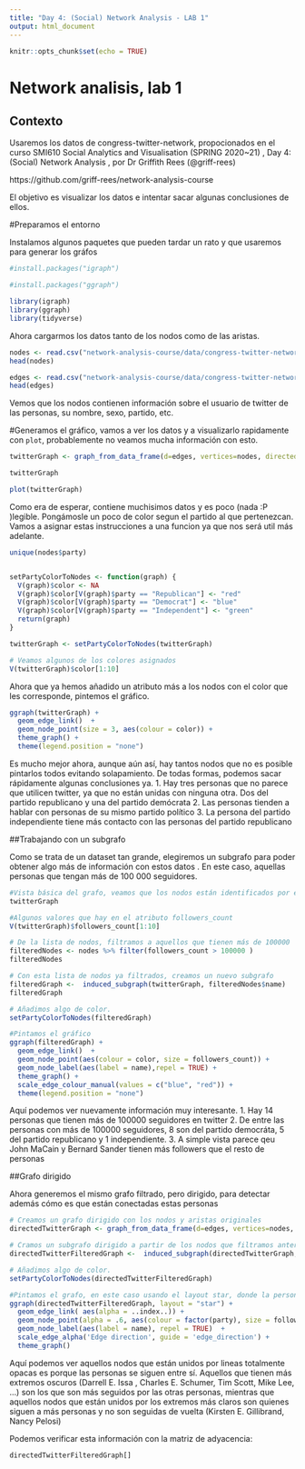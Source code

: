 ```yaml
---
title: "Day 4: (Social) Network Analysis - LAB 1"
output: html_document
---
```

  
  ```r
knitr::opts_chunk$set(echo = TRUE)
```

# Network analisis, lab 1 

## Contexto
Usaremos los datos de congress-twitter-network, propocionados en el curso SMI610 Social Analytics and Visualisation (SPRING 2020~21)  , Day 4: (Social) Network Analysis ,  por Dr Griffith Rees (@griff-rees)

https://github.com/griff-rees/network-analysis-course

El objetivo es visualizar los datos e intentar sacar algunas conclusiones de ellos.

#Preparamos el entorno

Instalamos algunos paquetes que pueden tardar un rato y que usaremos para generar los gráfos

```r
#install.packages("igraph")

#install.packages("ggraph")

library(igraph)
library(ggraph)
library(tidyverse)
```


Ahora cargarmos los datos tanto de los nodos como de las aristas. 

```r

nodes <- read.csv("network-analysis-course/data/congress-twitter-network-nodes.csv")
head(nodes)

edges <- read.csv("network-analysis-course/data/congress-twitter-network-edges.csv")
head(edges)
```
Vemos que los nodos contienen información sobre el usuario de twitter de las personas, su nombre, sexo, partido, etc. 

#Generamos el gráfico, vamos a ver los datos y a visualizarlo rapidamente con ```plot```, probablemente no veamos mucha información con esto.
```r
twitterGraph <- graph_from_data_frame(d=edges, vertices=nodes, directed=FALSE)

twitterGraph

plot(twitterGraph)
```

Como era de esperar, contiene muchisimos datos y es poco (nada :P )legible. Pongámosle un poco de color segun el partido al que pertenezcan. Vamos a asignar estas instrucciones a una funcion ya que nos será util más adelante. 

``` r
unique(nodes$party)


setPartyColorToNodes <- function(graph) {
  V(graph)$color <- NA
  V(graph)$color[V(graph)$party == "Republican"] <- "red"
  V(graph)$color[V(graph)$party == "Democrat"] <- "blue"
  V(graph)$color[V(graph)$party == "Independent"] <- "green"
  return(graph)
}

twitterGraph <- setPartyColorToNodes(twitterGraph) 

# Veamos algunos de los colores asignados
V(twitterGraph)$color[1:10]
```

Ahora que ya hemos añadido un atributo más a los nodos con el color que les corresponde, pintemos el gráfico.

``` r
ggraph(twitterGraph) +
  geom_edge_link()  +
  geom_node_point(size = 3, aes(colour = color)) +
  theme_graph() +
  theme(legend.position = "none")

```
Es mucho mejor ahora, aunque aún así, hay tantos nodos que no es posible pintarlos todos evitando solapamiento. De todas formas, podemos sacar rápidamente algunas conclusiones ya.
1. Hay tres personas que no parece que utilicen twitter, ya que no están unidas con ninguna otra. Dos del partido republicano y una del partido demócrata
2. Las personas tienden a hablar con personas de su mismo partido político
3. La persona del partido independiente tiene más contacto con las personas del partido republicano


##Trabajando con un subgrafo

Como se trata de un dataset tan grande, elegiremos un subgrafo para poder obtener algo más de información con estos datos . En este caso, aquellas personas que tengan más de 100 000 seguidores.
```r
#Vista básica del grafo, veamos que los nodos están identificados por el nombre 
twitterGraph

#Algunos valores que hay en el atributo followers_count
V(twitterGraph)$followers_count[1:10]

# De la lista de nodos, filtramos a aquellos que tienen más de 100000  seguidores
filteredNodes <- nodes %>% filter(followers_count > 100000 )
filteredNodes

# Con esta lista de nodos ya filtrados, creamos un nuevo subgrafo 
filteredGraph <-  induced_subgraph(twitterGraph, filteredNodes$name)
filteredGraph

# Añadimos algo de color. 
setPartyColorToNodes(filteredGraph) 

#Pintamos el gráfico
ggraph(filteredGraph) +
  geom_edge_link()  +
  geom_node_point(aes(colour = color, size = followers_count)) +
  geom_node_label(aes(label = name),repel = TRUE) +
  theme_graph() +
  scale_edge_colour_manual(values = c("blue", "red")) +
  theme(legend.position = "none")

```

Aquí podemos ver nuevamente información muy interesante.
1. Hay 14 personas que tienen más de 100000 seguidores en twitter
2. De entre las personas con más de 100000 seguidores, 8 son del partido democráta, 5 del partido republicano y 1 independiente. 
3. A simple vista parece qeu John MaCain y Bernard Sander tienen más followers que el resto de personas 

##Grafo dirigido

Ahora generemos el mismo grafo filtrado, pero dirigido, para detectar además cómo es que están conectadas estas personas

```r

# Creamos un grafo dirigido con los nodos y aristas originales
directedTwitterGraph <- graph_from_data_frame(d=edges, vertices=nodes, directed=TRUE)

# Cramos un subgrafo dirigido a partir de los nodos que filtramos anteriormente ( >100000 seguidores)
directedTwitterFilteredGraph <-  induced_subgraph(directedTwitterGraph, filteredNodes$name)

# Añadimos algo de color. 
setPartyColorToNodes(directedTwitterFilteredGraph) 

#Pintamos el grafo, en este caso usando el layout star, donde la persona con más conexiones estará al centro. Y degradando las aristas de claro a oscuro, donde oscuro es el sentido de la arista
ggraph(directedTwitterFilteredGraph, layout = "star") +
  geom_edge_link( aes(alpha = ..index..)) +
  geom_node_point(alpha = .6, aes(colour = factor(party), size = followers_count)) +
  geom_node_label(aes(label = name), repel = TRUE)  +
  scale_edge_alpha('Edge direction', guide = 'edge_direction') +
  theme_graph()
```
Aquí podemos ver  aquellos nodos que están unidos por lineas totalmente opacas es porque las personas se siguen entre sí. Aquellos que tienen más extremos oscuros (Darrell E. Issa , Charles E. Schumer, Tim Scott, Mike Lee, ...) son los que son más seguidos por las otras personas, mientras que aquellos nodos que están unidos por los extremos más claros son quienes siguen a más personas y no son seguidas de vuelta (Kirsten E. Gillibrand, Nancy Pelosi)

Podemos verificar esta información con la matriz de adyacencia:

```r
directedTwitterFilteredGraph[]
```




